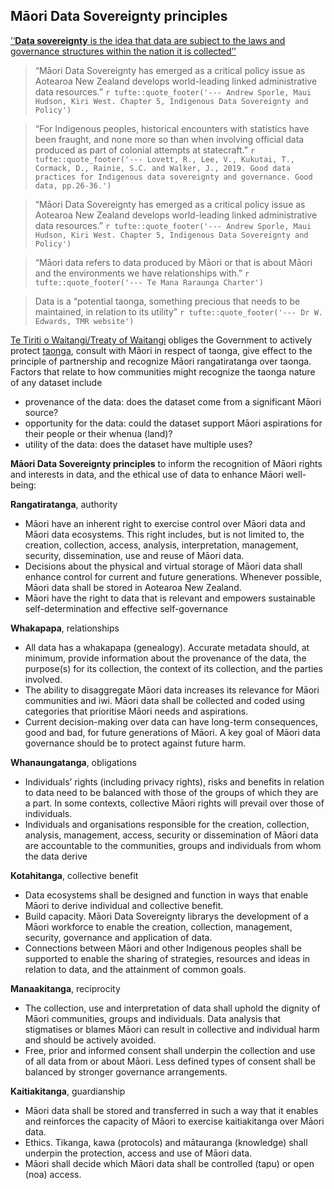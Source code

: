 ## Māori Data Sovereignty principles

[''**Data sovereignty** is the idea that data are subject to the laws and governance structures within the nation it is collected''](https://en.wikipedia.org/wiki/Data_sovereignty)

 > "Māori Data Sovereignty has emerged as a critical policy issue as Aotearoa
New Zealand develops world-leading linked administrative data resources." `r tufte::quote_footer('--- Andrew Sporle, Maui Hudson, Kiri West. Chapter 5, Indigenous Data Sovereignty and Policy')`

> "For Indigenous peoples, historical encounters with statistics have been fraught, and none more so than when involving official data produced as part of colonial attempts at statecraft." `r tufte::quote_footer('--- Lovett, R., Lee, V., Kukutai, T., Cormack, D., Rainie, S.C. and Walker, J., 2019. Good data practices for Indigenous data sovereignty and governance. Good data, pp.26-36.')`
 
 > "Māori Data Sovereignty has emerged as a critical policy issue as Aotearoa
New Zealand develops world-leading linked administrative data resources." `r tufte::quote_footer('--- Andrew Sporle, Maui Hudson, Kiri West. Chapter 5, Indigenous Data Sovereignty and Policy')`


> “Māori data refers to data produced by Māori or that is about Māori and the environments we have relationships with."  `r tufte::quote_footer('--- Te Mana Raraunga Charter')`

> Data is a “potential taonga, something precious that needs to be maintained, in relation to its utility” `r tufte::quote_footer('--- Dr W. Edwards, TMR website')`


[Te Tiriti o Waitangi/Treaty of Waitangi](https://nzhistory.govt.nz/politics/treaty/read-the-Treaty/differences-between-the-texts) obliges the Government to actively protect [taonga](https://maoridictionary.co.nz/search?keywords=taonga), consult with Māori in respect of taonga, give effect to the principle of partnership and recognize Māori rangatiratanga over taonga. Factors that relate to how communities might recognize the taonga nature of any dataset include

 + provenance of the data: does the dataset come from a significant Māori source?
 + opportunity for the data: could the dataset support Māori aspirations for their people or their whenua (land)?
 + utility of the data: does the dataset have multiple uses?
 

**Māori Data Sovereignty principles** to inform the recognition of Māori rights and interests in data, and the ethical use of data to enhance Māori well-being:


  **Rangatiratanga**, authority

 +  Māori have an inherent right to exercise control over Māori data and Māori data ecosystems. This right includes, but is not limited to, the creation, collection, access, analysis, interpretation, management, security, dissemination, use and reuse of Māori data.
 + Decisions about the physical and virtual storage of Māori data shall enhance control for current and future generations. Whenever possible, Māori data shall be stored in Aotearoa New Zealand.
 + Māori have the right to data that is relevant and empowers sustainable self-determination and effective self-governance


 **Whakapapa**, relationships

  + All data has a whakapapa (genealogy). Accurate metadata should, at minimum, provide information about the provenance of the data, the purpose(s) for its collection, the context of its collection, and the parties involved.
  + The ability to disaggregate Māori data increases its relevance for Māori communities and iwi. Māori data shall be collected and coded using categories that prioritise Māori needs and aspirations.
  +  Current decision-making over data can have long-term consequences, good and bad, for future generations of Māori. A key goal of Māori data governance should be to protect against future harm.

 **Whanaungatanga**, obligations

  + Individuals’ rights (including privacy rights), risks and benefits in relation to data need to be balanced with those of the groups of which they are a part. In some contexts, collective Māori rights will prevail over those of individuals.
  + Individuals and organisations responsible for the creation, collection, analysis, management, access, security or dissemination of Māori data are accountable to the communities, groups and individuals from whom the data derive

**Kotahitanga**, collective benefit

  + Data ecosystems shall be designed and function in ways that enable Māori to derive individual and collective benefit.
  + Build capacity. Māori Data Sovereignty librarys the development of a Māori workforce to enable the creation, collection, management, security, governance and application of data.
  + Connections between Māori and other Indigenous peoples shall be supported to enable the sharing of strategies, resources and ideas in relation to data, and the attainment of common goals.
  
 **Manaakitanga**, reciprocity

 +  The collection, use and interpretation of data shall uphold the dignity of Māori communities, groups and individuals. Data analysis that stigmatises or blames Māori can result in collective and individual harm and should be actively avoided.
 + Free, prior and informed consent shall underpin the collection and use of all data from or about Māori. Less defined types of consent shall be balanced by stronger governance arrangements.

 **Kaitiakitanga**, guardianship

  +  Māori data shall be stored and transferred in such a way that it enables and reinforces the capacity of Māori to exercise kaitiakitanga over Māori data.
  + Ethics. Tikanga, kawa (protocols) and mātauranga (knowledge) shall underpin the protection, access and use of Māori data.
  + Māori shall decide which Māori
data shall be controlled (tapu) or open (noa) access.



